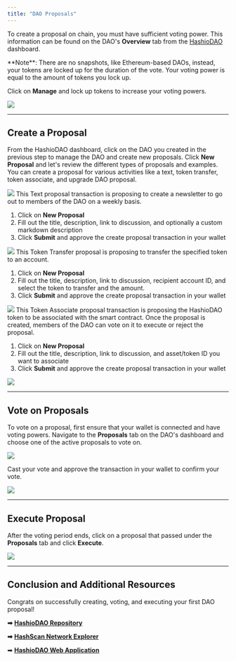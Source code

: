 ---
title: "DAO Proposals"
---


To create a proposal on chain, you must have sufficient voting power. This information can be found on the DAO's **Overview** tab from the [HashioDAO](https://hashiodao.swirldslabs.com/) dashboard.

<Info>
**Note**: There are no snapshots, like Ethereum-based DAOs, instead, your tokens are locked up for the duration of the vote. Your voting power is equal to the amount of tokens you lock up.
</Info>

Click on **Manage** and lock up tokens to increase your voting powers.

<Frame>
  <img src="/images/open-source-solutions/hashiodao/dao-proposals/dao-proposals-1.png" />
</Frame>

***

## Create a Proposal

From the HashioDAO dashboard, click on the DAO you created in the previous step to manage the DAO and create new proposals. Click **New Proposal** and let's review the different types of proposals and examples. You can create a proposal for various activities like a text, token transfer, token associate, and upgrade DAO proposal.

<Frame>
  <img src="/images/open-source-solutions/hashiodao/dao-proposals/dao-proposals-2.png" />
</Frame>

<Accordion title="Text Proposal Example">
This Text proposal transaction is proposing to create a newsletter to go out to members of the DAO on a weekly basis.

1. Click on **New Proposal**
2. Fill out the title, description, link to discussion, and optionally a custom markdown description
3. Click **Submit** and approve the create proposal transaction in your wallet


<Frame>
  <img src="/images/open-source-solutions/hashiodao/dao-proposals/dao-proposals-6.png" />
</Frame>
</Accordion>

<Accordion title="Token Transfer Proposal Example">
This Token Transfer proposal is proposing to transfer the specified token to an account.

1. Click on **New Proposal**
2. Fill out the title, description, link to discussion, recipient account ID, and select the token to transfer and the amount.
3. Click **Submit** and approve the create proposal transaction in your wallet

<Frame>
  <img src="/images/open-source-solutions/hashiodao/dao-proposals/dao-proposals-7.png" />
</Frame>
</Accordion>

<Accordion title="Token Associate Proposal Example">
This Token Associate proposal transaction is proposing the HashioDAO token to be associated with the smart contract. Once the proposal is created, members of the DAO can vote on it to execute or reject the proposal.

1. Click on **New Proposal**
2. Fill out the title, description, link to discussion, and asset/token ID you want to associate
3. Click **Submit** and approve the create proposal transaction in your wallet

<Frame>
  <img src="/images/open-source-solutions/hashiodao/dao-proposals/dao-proposals-8.png" />
</Frame>
</Accordion>

***

## Vote on Proposals

To vote on a proposal, first ensure that your wallet is connected and have voting powers. Navigate to the **Proposals** tab on the DAO's dashboard and choose one of the active proposals to vote on.

<Frame>
  <img src="/images/open-source-solutions/hashiodao/dao-proposals/dao-proposals-3.png" />
</Frame>

Cast your vote and approve the transaction in your wallet to confirm your vote.

<Frame>
  <img src="/images/open-source-solutions/hashiodao/dao-proposals/dao-proposals-4.png" />
</Frame>

***

## Execute Proposal

After the voting period ends, click on a proposal that passed under the **Proposals** tab and click **Execute**.

<Frame>
  <img src="/images/open-source-solutions/hashiodao/dao-proposals/dao-proposals-5.png" />
</Frame>

***

## Conclusion and Additional Resources

Congrats on successfully creating, voting, and executing your first DAO proposal!

**➡** [**HashioDAO Repository**](https://github.com/hashgraph/hedera-accelerator-defi-dex-ui)

**➡** [**HashScan Network Explorer**](https://hashscan.io/testnet/dashboard)

➡ [**HashioDAO Web Application**](https://hashiodao.swirldslabs.com/)
